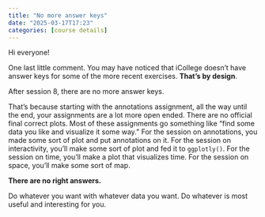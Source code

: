 ```yaml
---
title: "No more answer keys"
date: "2025-03-17T17:23"
categories: [course details]
---
```


Hi everyone!

One last little comment. You may have noticed that iCollege doesn't have answer keys for some of the more recent exercises. **That's by design**. 

After session 8, there are no more answer keys.

That's because starting with the annotations assignment, all the way until the end, your assignments are a lot more open ended. There are no official final correct plots. Most of these assignments go something like "find some data you like and visualize it some way." For the session on annotations, you made some sort of plot and put annotations on it. For the session on interactivity, you'll make some sort of plot and fed it to `ggplotly()`. For the session on time, you'll make a plot that visualizes time. For the session on space, you'll make some sort of map.

**There are no right answers.**

Do whatever you want with whatever data you want. Do whatever is most useful and interesting for you.
